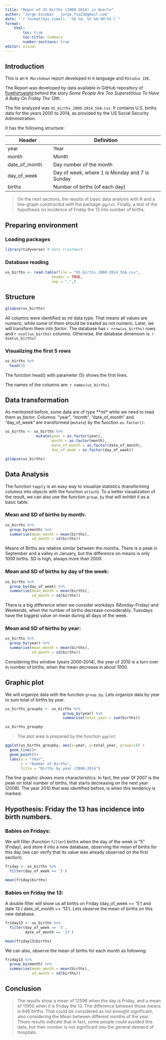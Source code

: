 ---
title: "Repor of US Births (2000-2014) in Quarto"
author: "Jorge Escobar _ jorge.fsa23@gmail.com"
date: "`r format(Sys.time(), '%b %d, %Y %H:%M:%S')`"
format: 
    html:
        toc: true
        toc-title: Summary
        number-sections: true
editor: visual
---

## Introduction

This is an `R Marckdown` report developed in `R` language and `RStudio IDE`.

The Report was developed by data available in GitHub repository of [fivethirtyeight](https://github.com/fivethirtyeight/data/tree/master/births) behind the story *Some People Are Too Superstitious To Have A Baby On Friday The 13th*.

The file analyzed was `US_births_2000-2014_SSA.csv`. It contains U.S. births data for the years 2000 to 2014, as provided by the US Social Security Administration.

It has the following structure:

Header               |  Definition
---------------------|---------------------------------------------------
year                 | Year
month                | Month
date_of_month        | Day number of the month
day_of_week          | Day of week, where 1 is Monday and 7 is Sunday
births               | Number of births (of each day)


> On the next sections, the results of basic data analysis with R and a line-graph constructed with the package `ggplot`. Finally, a test of the hypothesis on incidence of Friday the 13 into number of births.

	
## Preparing environment
 
### Loading packages
<!-- If necessary, the packages must be installed before in RStudio -->
```{r message=FALSE, warning=FALSE}
library(tidyverse) # data treatment
```

### Database reading
```{r}
us_births <- read.table(file = "US_births_2000-2014_SSA.csv",
                     header = TRUE,
                     sep = ",",)
```

## Structure
```{r}
glimpse(us_births)
```
All columns were identified as *int* data type. That means all values are numeric, while some of them should be treated as not numeric. Later, we will transform them into *factor*.\n\n
The database has `r nrow(us_births)` rows and `r ncol(us_births)` columns.
Otherwise, the database dimension is: `r dim(us_births)`

### Visualizing the first 5 rows

```{r}
us_births %>% 
  head(3) 
```
The function head() with parameter (5) shows the first lines.

The names of the columns are: `r names(us_births)`.

## Data transformation
As mentioned before, some data are of type **int* while we need to read them as *factor*.\n
Columns: "year", "month", "date_of_month" and "day_of_week" are transformed (`mutate`) by the function `as.factor()`.

```{r}
us_births <- us_births %>%
              mutate(year = as.factor(year),
                     month = as.factor(month),
                     date_of_month = as.factor(date_of_month),
                     day_of_week = as.factor(day_of_week))

glimpse(us_births)
```

## Data Analysis
The function `tapply` is an easy way to visualize statistics (transforming columns into objects with the function `attach`).\n
To a better visualization of the result, we can also use the function `group_by` that will exhibit it as a basic table.

### Mean and SD of births by month:
```{r}
us_births %>% 
  group_by(month) %>% 
  summarise(mean_month = mean(births),
            sd_month = sd(births))
```
Means of Births are relative similar between the months. There is a peak in September and a valley in January, but the difference on means is only 1000 births. SD is high, always more than 2000.

### Mean and SD of births by day of the week:
```{r}
us_births %>% 
  group_by(day_of_week) %>% 
  summarise(mean_month = mean(births),
            sd_month = sd(births))
```
There is a big difference when we consider workdays (Monday-Friday) and Weekends, when the number of births decrease considerably. Tuesdays have the biggest value on mean during all days of the week.


### Mean and SD of births by year:
```{r}
us_births %>% 
  group_by(year) %>% 
  summarise(mean_month = mean(births),
            sd_month = sd(births))
```
Considering this window (years 2000-2014), the year of 2010 is a turn over in number of births, when the mean decrease in about 1000. 

## Graphic plot
We will organize data with the function `group_by`. Lets organize data by year to sum total of births by year.
```{r}
us_births_groupby <- us_births %>% 
                          group_by(year) %>% 
                          summarise(total_year = sum(births))

us_births_groupby
```

>The plot area is prepared by the function `ggplot`:

```{r}
ggplot(us_births_groupby, aes(x=year, y=total_year, group=1)) +
  geom_line()+
  geom_point()+
  labs(x = "Year", 
       y = "Number of Births",
       title = "Births by year (2000-2014") 
```
The line graphic shows more characteristics. In fact, the year 0f 2007 is the peak on total number of births, that starts decreasing on the next year (2008). The year 2010 that was identified before, is when this tendency is marked.


## Hypothesis: Friday the 13 has incidence into birth numbers.

### Babies on Fridays:
We will filter (function `filter`) births when the day of the week is "5" (Friday), and store it into a new database, observing the mean of births for this day (we can verify that its value was already observed on the first section).
```{r}
friday <- us_births %>% 
  filter(day_of_week == '5') 

mean(friday$births)
```

### Babies on Friday the 13:
A double filter will show us all births on Friday (day_of_week == '5') and date 13 ( date_of_month == '13'). Lets observe the mean of births on this new database.
```{r}
friday13 <- us_births %>% 
  filter(day_of_week == '5', 
         date_of_month == '13')

mean(friday13$births)
```

We can also, observe the mean of births for each month as following:
```{r}
friday13 %>% 
  group_by(month) %>% 
  summarise(mean_month = mean(births),
            sd_month = sd(births))
```

## Conclusion 

> The results show a mean of 12596 when the day is Friday, and a mean of 11950 when it is Friday the 13. The difference between those means is 646 births. That could be considered as not enought significant, also considering the Mean between different months of the year. Thoes results indicate that in fact, some people could avoided this data, but their number is not significant into the general demand of hospitals.
